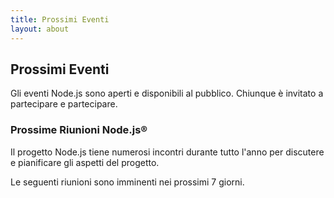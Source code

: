 ```yaml
---
title: Prossimi Eventi
layout: about
---
```


## Prossimi Eventi

Gli eventi Node.js sono aperti e disponibili al pubblico. Chiunque è invitato a partecipare e partecipare.

### Prossime Riunioni Node.js®️

Il progetto Node.js tiene numerosi incontri durante tutto l'anno per discutere e pianificare gli aspetti del progetto.

Le seguenti riunioni sono imminenti nei prossimi 7 giorni.

<UpcomingMeetings />
